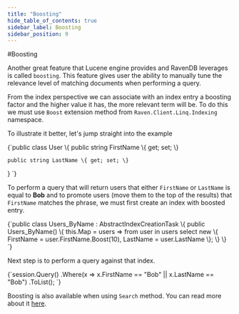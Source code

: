 ```yaml
---
title: "Boosting"
hide_table_of_contents: true
sidebar_label: Boosting
sidebar_position: 9
---
```



#Boosting

Another great feature that Lucene engine provides and RavenDB leverages is called `boosting`. This feature gives user the ability to manually tune the relevance level of matching documents when performing a query. 

From the index perspective we can associate with an index entry a boosting factor and the higher value it has, the more relevant term will be. To do this we must use `Boost` extension method from `Raven.Client.Linq.Indexing` namespace.

To illustrate it better, let's jump straight into the example

<TabItem value="boosting_1" label="boosting_1">
<CodeBlock language="csharp">
{`public class User
\{
	public string FirstName \{ get; set; \}

	public string LastName \{ get; set; \}
\}
`}
</CodeBlock>
</TabItem>

To perform a query that will return users that either `FirstName` or `LastName` is equal to **Bob** and to promote users (move them to the top of the results) that `FirstName` matches the phrase, we must first create an index with boosted entry.

<TabItem value="boosting_2" label="boosting_2">
<CodeBlock language="csharp">
{`public class Users_ByName : AbstractIndexCreationTask<User>
\{
	public Users_ByName()
	\{
		this.Map = users => from user in users
							select new
								\{
									FirstName = user.FirstName.Boost(10),
									LastName = user.LastName
								\};
	\}
\}
`}
</CodeBlock>
</TabItem>

Next step is to perform a query against that index.

<TabItem value="boosting_3" label="boosting_3">
<CodeBlock language="csharp">
{`session.Query<User, Users_ByName>()
	   .Where(x => x.FirstName == "Bob" || x.LastName == "Bob")
	   .ToList();
`}
</CodeBlock>
</TabItem>

Boosting is also available when using `Search` method. You can read more about it [here](searching#boosting).
